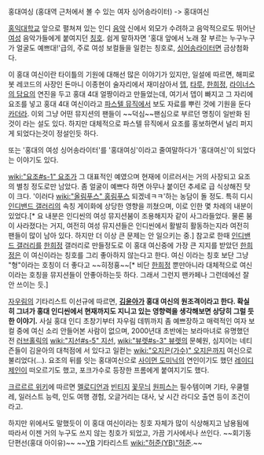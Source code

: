 홍대여싱 (홍대역 근처에서 볼 수 있는 여자 싱어송라이터) -> 홍대여신

[[홍익대학교]] 앞으로 펼쳐져 있는 인디 [[음악]] 신에서 외모가 수려하고 음악적으로도 뛰어난 [[여성]] 음악가들에게 붙여지던 [[칭호]]. 쉽게 말하자면 '홍대 앞에서 노래 잘 부르는 누구누구가 얼굴도 예쁘대!'급의, 주로 여성 보컬들을 일컫는 칭호로, [[싱어송라이터]]면 금상첨화다.

이 홍대 여신이란 타이틀의 기원에 대해선 많은 이야기가 있지만, 일설에 따르면, 해피로봇 레코드의 사장인 돈마니 이종현이 술자리에서 재미삼아서 [[뎁]], [[타루]], [[한희정]], [[라이너스의 담요]]의 연진을 두고 홍대 4대 얼짱이라고 만들었는데, 여기서 뎁이 빠지고 그 자리에 요조를 넣고 홍대 4대 여신이라고 [[파스텔 뮤직]]에서 보도 자료를 뿌린 것에 기원을 둔다 [[카더라]]. 이외 그냥 어떤 뮤지션의 팬들이 ~~덕심~~팬심으로 부르던 명칭이 일반화 된것이 라는 설도 있다. 하지만 대체적으로 파스텔 뮤직에서 요조를 홍보하면서 널리 퍼지게 되었다는것이 정설인듯 하다.

또는 '홍대의 여성 싱어송라이터'를 '홍대여싱'이라고 줄여말하다가 '홍대여신'이 되었다는 이야기도 있다.

[[wiki:"요조#s-1" 요조]]가 그 대표적인 예였으며 현재에 이르러서는 거의 사장되고 요조의 별칭 정도로만 남았다. 좀 얼굴이 예쁘다 하면 아무나 붙이던 추세로 급 식상해진 탓이 크다. '이러다 [[wiki:"올림푸스" 홍림푸스]] 되겠네ㅋㅋ'하는 농담이 돌 정도. 특히 디시 [[인디밴드 갤러리]]의 속칭 게이화에 상당한 영향을 끼쳤으며, 이로 인한 몇 차례의 내분이 있었다.[* 요 내분은 인디씬의 여성 뮤지션붐이 조용해지자 같이 사그라들었다. 물론 붐이 사라졌다는 거지, 여전히 여성 뮤지션들은 인디씬에서 활발히 활동하는지라 여전히 팬들이 많이 남아 있다. 하지만 더 이상 큰 문제는 안 일으키는 중.]
참고로 한때 [[인디밴드 갤러리]]를 [[한희정]] 갤러리로 만들정도로 이 홍대 여신중에 가장 큰 지지를 받았던 [[한희정]]은 이 여신이라는 칭호를 그리 좋아하지 않는다고 한다. 여신 이라는 칭호 보단 그냥 "형"이라는 호칭이 더 좋다고 ~~히정횽~~[* 비단 [[한희정]] 뿐만아니라 대체적으로 여신이라는 호칭을 뮤지션들이 안좋아하는듯 하다. 그래서 그런지 팬카페나 그런데에선 잘 안 쓰이는 듯.]

[[자우림]]의 기타리스트 이선규에 따르면, '''[[김윤아]]가 홍대 여신의 원조격이라고 한다. 확실히 그녀가 홍대 인디씬에서 현재까지도 지니고 있는 영향력을 생각해보면 상당히 그럴 듯 한 이야기.''' 사실 홍대 인디 초창기부터 자우림 데뷔까지 좀 예쁘장하고 매력적인 여자 보컬 중에 여신 소리 안들어본 사람이 없으며, 2000년대 초반에는 보라마녀로 유명했던 전 [[러브홀릭]]의 [[wiki:"지선#s-5" 지선]], [[wiki:"뷰렛#s-3" 뷰렛]]의 문혜원, 심지어는 네티즌들이 김윤아의 대척점에 서 있다고 일컫는 [[wiki:"오지은(가수)" 오지은]]까지 여신으로 불리었다(…).
요조의 뒤를 잇는 홍대여신으로 [[사이먼 도미닉]]의 연인이기도 했던 [[레이디 제인]]이 떠오르기도 했고, 포크가수로 등장한 프롬에게 붙여지기도 했다.

[http://krrr.kr/wiki/index.php/%ED%99%8D%EB%8C%80%EC%97%AC%EC%8B%A0 크르르르 위키]에 따르면 [[멜로디언]]과 [[빈티지]] [[꽃무늬]] [[원피스]]는 필수템이며 기타, 우쿨렐레, 일러스트 능력, 인도 여행 경험, 오글거리는 대사, 낮 시간 라디오 출연 등이 조건이라고.

하지만 위에서도 말했듯이 이 홍대 여신이라는 칭호 자체가 많이 식상해지고 남용됨에 따라서 이젠 거의 누구도 쓰지 않는 칭호가 되었고, 가끔 기사에서나 쓰인다.
~~회기동 단편선(홍대 아이유)~~
~~[[YB]] 기타리스트 [[wiki:"허준(YB)"허준]].~~
